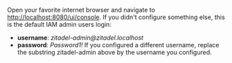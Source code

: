 Open your favorite internet browser and navigate to [http://localhost:8080/ui/console](http://localhost:8080/ui/console).
If you didn't configure something else, this is the default IAM admin users login:
- **username**: *zitadel-admin@<span></span>zitadel.localhost*  
- **password**: *Password1!*
If you configured a different username, replace the substring zitadel-admin above by the username you configured.
